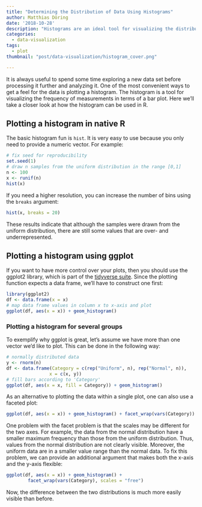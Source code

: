 ```yaml
---
title: "Determining the Distribution of Data Using Histograms"
author: Matthias Döring
date: '2018-10-28'
description: "Histograms are an ideal tool for visualizing the distribution of a variable and frequently used for data exploration. Here, I show how a histogram acan aid in differentiating two distributions."
categories:
  - data-visualization
tags:
  - plot
thumbnail: "post/data-visualization/histogram_cover.png"

---
```

It is always useful to spend some time exploring a new data set before processing it further and analyzing it. One of the most convenient ways to get a feel for the data is plotting a histogram. The histogram is a tool for visualizing the frequency of measurements in terms of a bar plot. Here we'll take a closer look at how the histogram can be used in R.
<!--more-->

## Plotting a histogram in native R

The basic histogram fun is `hist`. It is very easy to use because you only need to provide a numeric vector. For example:

```r
# fix seed for reproducibility
set.seed(1)
# draw n samples from the uniform distribution in the range [0,1]
n <- 100
x <- runif(n)
hist(x)
```

If you need a higher resolution, you can increase the number of bins using the `breaks` argument:

```r
hist(x, breaks = 20)
```

These results indicate that although the samples were drawn from the uniform distribution, there are still some values that are over- and underrepresented.

## Plotting a histogram using ggplot

If you want to have more control over your plots, then you should use the ggplot2 library, which is part of the [tidyverse suite](https://www.tidyverse.org/). Since the plotting function expects a data frame, we'll have to construct one first:

```r
library(ggplot2)
df <- data.frame(x = x)
# map data frame values in column x to x-axis and plot
ggplot(df, aes(x = x)) + geom_histogram()
```

### Plotting a histogram for several groups

To exemplify why ggplot is great, let's assume we have more than one vector we'd like to plot. This can be done in the following way:

```r
# normally distributed data
y <- rnorm(n)
df <- data.frame(Category = c(rep("Uniform", n), rep("Normal", n)), 
                x = c(x, y))
# fill bars according to 'Category'
ggplot(df, aes(x = x, fill = Category)) + geom_histogram()
```

As an alternative to plotting the data within a single plot, one can also use a faceted plot:

```r
ggplot(df, aes(x = x)) + geom_histogram() + facet_wrap(vars(Category))
```

One problem with the facet problem is that the scales may be different for the two axes. For example, the data from the normal distribution have a smaller maximum frequency than those from the uniform distribution. Thus, values from the normal distribution are not clearly visible. Moreover, the uniform data are in a smaller value range than the normal data. To fix this problem, we can provide an additional argument that makes both the x-axis and the y-axis flexible:

```r
ggplot(df, aes(x = x)) + geom_histogram() + 
        facet_wrap(vars(Category), scales = "free")
```

Now, the difference between the two distributions is much more easily visible than before.
